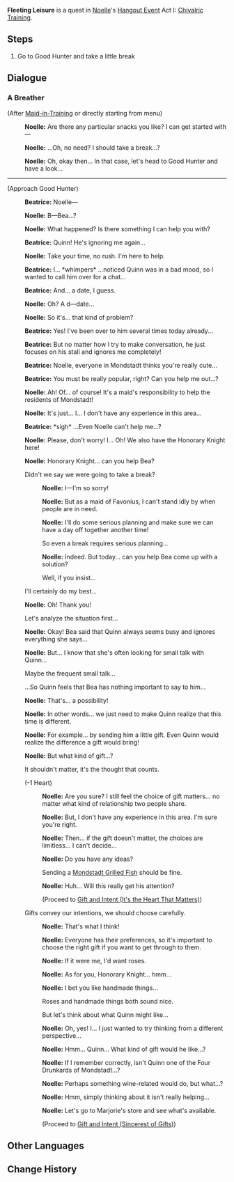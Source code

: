 {{Quest Infobox
|id            = 19067
|type          = Hangout
|region        = Mondstadt
|chapter       = Noelle
|actNum        = I
|act           = Chivalric Training
|description   = Noelle, who aims to become a Knight of Favonius, has shared her troubles with you and hopes that you'll be able to help her with her chivalric training. To get the workaholic Noelle some rest, you suggest that the two of you have some tea and let loose a little...
|startLocation = [[City of Mondstadt|Mondstadt]], [[Mondstadt]]
|prev          = Maid-in-Training
|next          = Gift and Intent
|characters    = Beatrice; Noelle; Traveler
|voiced        = yes
}}
'''Fleeting Leisure''' is a quest in [[Noelle]]'s [[Hangout Event]] Act I: [[Chivalric Training]].

==Steps==
#Go to Good Hunter and take a little break

==Dialogue==
===A Breather===
{{Dialogue start}}
;(After [[Maid-in-Training]] or directly starting from menu)
:{{A|vo noecop001 1906701 noelle 01.ogg}} '''Noelle:''' Are there any particular snacks you like? I can get started with &mdash;
:{{A|vo noecop001 1906701 noelle 02.ogg}} '''Noelle:''' ...Oh, no need? I should take a break...?
:{{A|vo noecop001 1906701 noelle 03.ogg}} '''Noelle:''' Oh, okay then... In that case, let's head to Good Hunter and have a look...
----
;(Approach Good Hunter)
:{{A|vo noecop001 1906701 beatrice 01.ogg}} '''Beatrice:''' Noelle&mdash;
:{{A|vo noecop001 1906701 noelle 04.ogg}} '''Noelle:''' B&mdash;Bea...?
:{{A|vo noecop001 1906701 noelle 05.ogg}} '''Noelle:''' What happened? Is there something I can help you with?
:{{A|vo noecop001 1906701 beatrice 02.ogg}} '''Beatrice:''' Quinn! He's ignoring me again...
:{{A|vo noecop001 1906701 noelle 06.ogg}} '''Noelle:''' Take your time, no rush. I'm here to help.
:{{A|vo noecop001 1906701 beatrice 03.ogg}} '''Beatrice:''' I... *whimpers* ...noticed Quinn was in a bad mood, so I wanted to call him over for a chat...
:{{A|vo noecop001 1906701 beatrice 04.ogg}} '''Beatrice:''' And... a date, I guess.
:{{A|vo noecop001 1906701 noelle 07.ogg}} '''Noelle:''' Oh? A d&mdash;date...
:{{A|vo noecop001 1906701 noelle 08.ogg}} '''Noelle:''' So it's... that kind of problem?
:{{A|vo noecop001 1906701 beatrice 05.ogg}} '''Beatrice:''' Yes! I've been over to him several times today already...
:{{A|vo noecop001 1906701 beatrice 06.ogg}} '''Beatrice:''' But no matter how I try to make conversation, he just focuses on his stall and ignores me completely!
:{{A|vo noecop001 1906701 beatrice 07.ogg}} '''Beatrice:''' Noelle, everyone in Mondstadt thinks you're really cute...
:{{A|vo noecop001 1906701 beatrice 08.ogg}} '''Beatrice:''' You must be really popular, right? Can you help me out...?
:{{A|vo noecop001 1906701 noelle 09.ogg}} '''Noelle:''' Ah! Of... of course! It's a maid's responsibility to help the residents of Mondstadt!
:{{A|vo noecop001 1906701 noelle 10.ogg}} '''Noelle:''' It's just... I... I don't have any experience in this area...
:{{A|vo noecop001 1906701 beatrice 09.ogg}} '''Beatrice:''' *sigh* ...Even Noelle can't help me...?
:{{A|vo noecop001 1906701 noelle 11.ogg}} '''Noelle:''' Please, don't worry! I... Oh! We also have the Honorary Knight here!
:{{A|vo noecop001 1906701 noelle 12.ogg}} '''Noelle:''' Honorary Knight... can you help Bea?
:{{DIcon}} Didn't we say we were going to take a break?
::{{A|vo noecop001 1906701 noelle 13.ogg}} '''Noelle:''' I&mdash;I'm so sorry!
::{{A|vo noecop001 1906701 noelle 14.ogg}} '''Noelle:''' But as a maid of Favonius, I can't stand idly by when people are in need.
::{{A|vo noecop001 1906701 noelle 15.ogg}} '''Noelle:''' I'll do some serious planning and make sure we can have a day off together another time!
::{{DIcon}} So even a break requires serious planning...
::{{A|vo noecop001 1906701 noelle 16.ogg}} '''Noelle:''' Indeed. But today... can you help Bea come up with a solution?
::{{DIcon}} Well, if you insist...
:{{DIcon}} I'll certainly do my best...
:{{A|vo noecop001 1906701 noelle 17.ogg}} '''Noelle:''' Oh! Thank you!
:{{DIcon}} Let's analyze the situation first...
:{{A|vo noecop001 1906701 noelle 18.ogg}} '''Noelle:''' Okay! Bea said that Quinn always seems busy and ignores everything she says...
:{{A|vo noecop001 1906701 noelle 19.ogg}} '''Noelle:''' But... I know that she's often looking for small talk with Quinn...
:{{DIcon}} Maybe the frequent small talk...
:{{DIcon}} ...So Quinn feels that Bea has nothing important to say to him...
:{{A|vo noecop001 1906701 noelle 20.ogg}} '''Noelle:''' That's... a possibility!
:{{A|vo noecop001 1906701 noelle 21.ogg}} '''Noelle:''' In other words... we just need to make Quinn realize that this time is different.
:{{A|vo noecop001 1906701 noelle 22.ogg}} '''Noelle:''' For example... by sending him a little gift. Even Quinn would realize the difference a gift would bring!
:{{A|vo noecop001 1906701 noelle 23.ogg}} '''Noelle:''' But what kind of gift...?
:{{DIcon}} It shouldn't matter, it's the thought that counts.
:;(-1 Heart)
::{{A|vo noecop001 1906701 noelle 24.ogg}} '''Noelle:''' Are you sure? I still feel the choice of gift matters... no matter what kind of relationship two people share.
::{{A|vo noecop001 1906701 noelle 25.ogg}} '''Noelle:''' But, I don't have any experience in this area. I'm sure you're right.
::{{A|vo noecop001 1906701 noelle 26.ogg}} '''Noelle:''' Then... if the gift doesn't matter, the choices are limitless... I can't decide...
::{{A|vo noecop001 1906701 noelle 27.ogg}} '''Noelle:''' Do you have any ideas?
::{{DIcon}} Sending a [[Mondstadt Grilled Fish]] should be fine.
::{{A|vo noecop001 1906701 noelle 28.ogg}} '''Noelle:''' Huh... Will this really get his attention?
::;(Proceed to [[Gift and Intent#It's the Heart That Matters|Gift and Intent (It's the Heart That Matters)]])
:{{DIcon}} Gifts convey our intentions, we should choose carefully.
::{{A|vo noecop001 1906701 noelle 29.ogg}} '''Noelle:''' That's what I think!
::{{A|vo noecop001 1906701 noelle 30.ogg}} '''Noelle:''' Everyone has their preferences, so it's important to choose the right gift if you want to get through to them.
::{{A|vo noecop001 1906701 noelle 31.ogg}} '''Noelle:''' If it were me, I'd want roses.
::{{A|vo noecop001 1906701 noelle 32.ogg}} '''Noelle:''' As for you, Honorary Knight... hmm...
::{{A|vo noecop001 1906701 noelle 33.ogg}} '''Noelle:''' I bet you like handmade things...
::{{DIcon}} Roses and handmade things both sound nice.
::{{DIcon}} But let's think about what Quinn might like...
::{{A|vo noecop001 1906701 noelle 34.ogg}} '''Noelle:''' Oh, yes! I... I just wanted to try thinking from a different perspective...
::{{A|vo noecop001 1906701 noelle 35.ogg}} '''Noelle:''' Hmm... Quinn... What kind of gift would he like...?
::{{A|vo noecop001 1906701 noelle 36.ogg}} '''Noelle:''' If I remember correctly, isn't Quinn one of the Four Drunkards of Mondstadt...?
::{{A|vo noecop001 1906701 noelle 37.ogg}} '''Noelle:''' Perhaps something wine-related would do, but what...?
::{{A|vo noecop001 1906701 noelle 38.ogg}} '''Noelle:''' Hmm, simply thinking about it isn't really helping...
::{{A|vo noecop001 1906701 noelle 39.ogg}} '''Noelle:''' Let's go to Marjorie's store and see what's available.
::;(Proceed to [[Gift and Intent#Sincerest of Gifts|Gift and Intent (Sincerest of Gifts)]])
{{Dialogue end}}

==Other Languages==
{{Other Languages
|en      = Fleeting Leisure
|zhs     = 片刻闲暇
|zhs_rm  = Piànkè Xiánxiá
|zht     = 片刻閒暇
|zht_rm  = Piànkè Xiánxiá
|zh_tl   = A Moment of Leisure
|ja      = 暫しの息抜き
|ja_rm   = Shibashi no Ikinuki
|ja_tl   = Fleeting Leisure
|ko      = 짧은 휴식
|ko_rm   = Jjalbeun Hyusik
|ko_tl   = Short Rest
|es      = Un breve descanso
|es_tl   = A Short Rest
|fr      = Une pause de courte durée
|fr_tl   = Fleeting Leisure Time
|ru      = Небольшой перерыв
|ru_tl   = 
|th      = ช่วงเวลาแห่งการพักผ่อน
|th_rm   = 
|th_tl   = Leisure Time
|vi      = Phút Giây Nghỉ Ngơi
|vi_tl   = 
|de      = Vergängliche Muße
|de_tl   = Transient Leisures
|id      = Kenyamanan Sekejap
|id_tl   = Fleeting Comfort
|pt      = Lazer Fugaz
|pt_tl   = 
}}

==Change History==
{{Change History|1.4}}